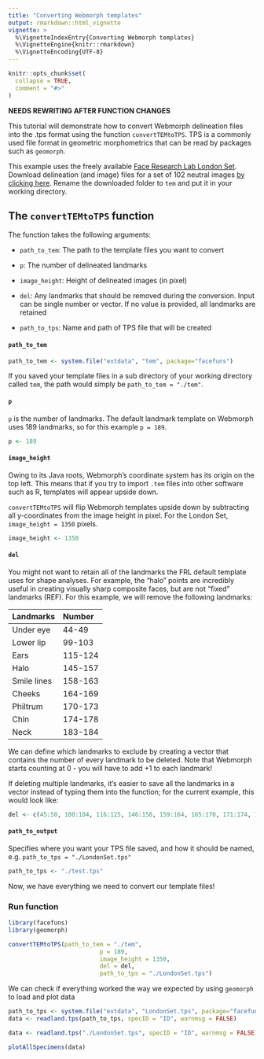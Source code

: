 ```yaml
---
title: "Converting Webmorph templates"
output: rmarkdown::html_vignette
vignette: >
  %\VignetteIndexEntry{Converting Webmorph templates}
  %\VignetteEngine{knitr::rmarkdown}
  %\VignetteEncoding{UTF-8}
---
```


```r
knitr::opts_chunk$set(
  collapse = TRUE,
  comment = "#>"
)
```

**NEEDS REWRITING AFTER FUNCTION CHANGES**

This tutorial will demonstrate how to convert Webmorph delineation files into the .tps format using the function `convertTEMtoTPS`. TPS is a commonly used file format in geometric morphometrics that can be read by packages such as `geomorph`.

This example uses the freely available [Face Research Lab London Set](https://figshare.com/articles/Face_Research_Lab_London_Set/5047666). Download delineation (and image) files for a set of 102 neutral images [by clicking here](https://ndownloader.figshare.com/files/8541961). Rename the downloaded folder to `tem` and put it in your working directory.

## The `convertTEMtoTPS` function

The function takes the following arguments:

* `path_to_tem`: The path to the template files you want to convert

* `p`: The number of delineated landmarks

* `image_height`: Height of delineated images (in pixel)

* `del`: Any landmarks that should be removed during the conversion. Input can be single number or vector. If no value is provided, all landmarks are retained

* `path_to_tps`: Name and path of TPS file that will be created



#### `path_to_tem`

```r
path_to_tem <- system.file("extdata", "tem", package="facefuns")
```

If you saved your template files in a sub directory of your working directory called `tem`, the path would simply be `path_to_tem = "./tem"`.

#### `p`

`p` is the number of landmarks. The default landmark template on Webmorph uses 189 landmarks, so for this example `p = 189`.

```r
p <- 189
```

#### `image_height`
Owing to its Java roots, Webmorph's coordinate system has its origin on the top left. This means that if you try to import `.tem` files into other software such as R, templates will appear upside down.

`convertTEMtoTPS` will flip Webmorph templates upside down by subtracting all y-coordinates from the image height in pixel. For the London Set, `image_height = 1350` pixels.

```r
image_height <- 1350
```

#### `del`
You might not want to retain all of the landmarks the FRL default template uses for shape analyses. For example, the "halo" points are incredibly useful in creating visually sharp composite faces, but are not  "fixed" landmarks (REF). For this example, we will remove the following landmarks:

| Landmarks | Number | 
|:----------|:----------|
| Under eye | 44-49  |
| Lower lip | 99-103 |
| Ears      | 115-124 |
| Halo      | 145-157|
| Smile lines| 158-163|
| Cheeks    | 164-169|
| Philtrum  | 170-173|
| Chin      | 174-178|
| Neck      | 183-184|
We can define which landmarks to exclude by creating a vector that contains the number of every landmark to be deleted. Note that Webmorph starts counting at 0 - you will have to add +1 to each landmark!

If deleting multiple landmarks, it's easier to save all the landmarks in a vector instead of typing them into the function; for the current example, this would look like:

```r
del <- c(45:50, 100:104, 116:125, 146:158, 159:164, 165:170, 171:174, 175:179, 184:185)
```

#### `path_to_output`

Specifies where you want your TPS file saved, and how it should be named, e.g. `path_to_tps = "./LondonSet.tps"`

```r
path_to_tps <- "./test.tps"
```

Now, we have everything we need to convert our template files!

### Run function

```r
library(facefuns)
library(geomorph)
```

```r
convertTEMtoTPS(path_to_tem = "./tem",
                          p = 189,
                          image_height = 1350,
                          del = del,
                          path_to_tps = "./LondonSet.tps")
```

We can check if everything worked the way we expected by using `geomorph` to load and plot data

```r
path_to_tps <- system.file("extdata", "LondonSet.tps", package="facefuns")
data <- readland.tps(path_to_tps, specID = "ID", warnmsg = FALSE)
```

```r
data <- readland.tps("./LondonSet.tps", specID = "ID", warnmsg = FALSE)
```

```r
plotAllSpecimens(data)
```



